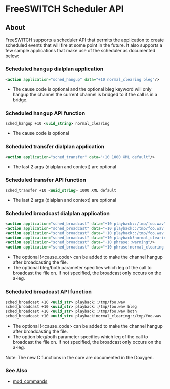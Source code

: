 
# FreeSWITCH Scheduler API 

 

## About

FreeSWITCH supports a scheduler API that permits the application to create scheduled events that will fire at some point in the future. It also supports a few sample applications that make use of the scheduler as documented below:

### Scheduled hangup dialplan application

```xml
<action application="sched_hangup" data="+10 normal_clearing bleg"/>
```

* The cause code is optional and the optional bleg keyword will only hangup the channel the current channel is bridged to if the call is in a bridge.

### Scheduled hangup API function

```xml
sched_hangup +10 <uuid_string> normal_clearing
```

* The cause code is optional

### Scheduled transfer dialplan application

```xml
<action application="sched_transfer" data="+10 1000 XML default"/>
```

* The last 2 args (dialplan and context) are optional

### Scheduled transfer API function

```xml
sched_transfer +10 <uuid_string> 1000 XML default
```

* The last 2 args (dialplan and context) are optional

### Scheduled broadcast dialplan application

```xml
<action application="sched_broadcast" data="+10 playback::/tmp/foo.wav"/> 
<action application="sched_broadcast" data="+10 playback::/tmp/foo.wav bleg"/> 
<action application="sched_broadcast" data="+10 playback::/tmp/foo.wav both"/> 
<action application="sched_broadcast" data="+10 playback!normal_clearing::/tmp/foo.wav"/>
<action application="sched_broadcast" data="+10 phrase::warning"/> 
<action application="sched_broadcast" data="+10 phrase!normal_clearing::goodbye"/> 
```

* The optional !\<cause\_code> can be added to make the channel hangup after broadcasting the file.
* The optional bleg/both parameter specifies which leg of the call to broadcast the file on. If not specified, the broadcast only occurs on the a-leg.

### Scheduled broadcast API function

```xml
sched_broadcast +10 <uuid_str> playback::/tmp/foo.wav 
sched_broadcast +10 <uuid_str> playback::/tmp/foo.wav bleg
sched_broadcast +10 <uuid_str> playback::/tmp/foo.wav both
sched_broadcast +10 <uuid_str> playback!normal_clearing::/tmp/foo.wav 
```

* The optional !\<cause\_code> can be added to make the channel hangup after broadcasting the file.
* The option bleg/both parameter specifies which leg of the call to broadcast the file on. If not specified, the broadcast only occurs on the a-leg.

Note: The new C functions in the core are documented in the Doxygen.

### See Also

* [mod\_commands](../Modules/mod_commands_1966741.mdx)


